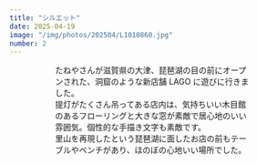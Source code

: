```yaml
---
title: "シルエット"
date: 2025-04-19
image: "/img/photos/202504/L1010860.jpg"
number: 2
---
```




<Figure
  h="7"
  space="1"
  src="/img/photos/202504/L1010849.jpg"
  alt="たねや LAGO"
  />
<Grid
  w="5"
  class="-fx_between_start">
  <Figure
    w="5" h="6"
    src="/img/photos/202504/L1010860.jpg"
    alt="たねや LAGO"  
    />
  <Grid
  w="2" h="2">
    <p class="-text-xs">たねやさんが滋賀県の大津、琵琶湖の目の前にオープンされた、洞窟のような新店舗 LAGO に遊びに行きました。<br />
    提灯がたくさん吊ってある店内は、気持ちいい木目館のあるフローリングと大きな窓が素敵で居心地のいい雰囲気。個性的な手描き文字も素敵です。<br />
    里山を再現したという琵琶湖に面したお店の前もテーブルやベンチがあり、ほのぼの心地いい場所でした。</p>
  </Grid>
</Grid>
<Grid
  w="5">
  <Figure
    w="4" h="6" space="1"
    src="/img/photos/202504/L1010851.jpg"
    alt="たねや LAGO"  
    />
</Grid>
<Grid
  w="3">
  <Figure
    w="3" h="4"
    src="/img/photos/202504/L1010852.jpg"
    alt="たねや LAGO"  
    />
  <Figure
    w="3" h="4"
    src="/img/photos/202504/L1010887.jpg"
    alt="たねや LAGO"  
    />
</Grid>
<Grid
  w="6">
  <Figure
    w="4" h="6" space="2"
    src="/img/photos/202504/L1010891.jpg"
    alt="たねや LAGO"  
    />
</Grid>
